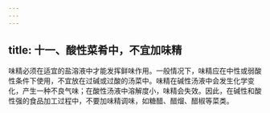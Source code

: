 ```yaml
---
---
---
```

title: 十一、酸性菜肴中，不宜加味精
---




味精必须在适宜的盐溶液中才能发挥鲜味作用。一般情况下，味精应在中性或弱酸性条件下使用，不宜放在过碱或过酸的汤菜中。味精在碱性汤液中会发生化学变化，产生一种不良气味；在酸性汤液中溶解度小，味精会失效。因此，在碱性和酸性强的食品加工过程中，不要加味精调味，如糖醋、醋熘、醋椒等菜类。